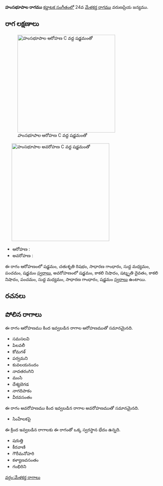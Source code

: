{{Infobox ragam
	| name          	= హంసభూపాల
	| synonym	    	= 
	| mela          	= 
	| chakra        	= 
	| janaka        	= 
	| type          	= ఔడవ-షడవ
	| arohanam      	= {{svaraC|S|R2|G2|M1|P|S'}} 
	| avarohanam    	= {{svaraC|S'|N3|D3|N3|P|M1|G2|S}}
	| jeeva         	=
	| chhaya        	=
	| nyasa         	=
	| vishesha      	= 
	| equivalent  		= 
}}
{{కర్ణాటక సంగీత రాగాలు}}
'''హంసభూపాల రాగము''' [[కర్ణాటక సంగీతం]]లో 24వ [[మేళకర్త రాగము]] వరుణప్రియ జన్యము. 


==రాగ లక్షణాలు==
[[Image:hamsabhupala_ar_kb2wiki.png|thumb|right|316px|''హంసభూపాల'' ఆరోహణ C వద్ద షడ్జమంతో]]
	[[Image:hamsabhupala_av_kb2wiki.png|thumb|right|316px|''హంసభూపాల'' అవరోహణ C వద్ద షడ్జమంతో]]

* ఆరోహణ : {{svaraC|S|R2|G2|M1|P|S'}} 
* అవరోహణ : {{svaraC|S'|N3|D3|N3|P|M1|G2|S}}

ఈ రాగం ఆరోహణంలో షడ్జమం, చతుశృతి రిషభం, సాధారణ  గాంధారం, సుద్ద మధ్యమం, పంచమం, షడ్జమం [[స్వరాలు]], అవరోహణంలో షడ్జమం, కాకలి  నిషాదం, షట్శృతి దైవతం, కాకలి  నిషాదం, పంచమం, సుద్ద మధ్యమం, సాధారణ  గాంధారం, షడ్జమం [[స్వరాలు]] ఉంటాయి.

==రచనలు==



==పోలిన రాగాలు==
ఈ రాగం ఆరోహణము కింద ఇవ్వబడిన రాగాల ఆరోహణముతో సమానమైనది.
* సమసలవి
* పిలవలీ
* కోమగళ్
* పర్వమని
* కువలయనందం
* నాదతరంగిని
* మంసి
* దేశ్యబెగడ
* నాగదిపాకం
*  వీరవసంతం

ఈ రాగం అవరోహణము కింద ఇవ్వబడిన రాగాల అవరోహణముతో సమానమైనది.
*  సింహేలకపై

ఈ క్రింద ఇవ్వబడిన రాగాలకు ఈ రాగంతో ఒక్క స్వరస్థాన భేదం ఉన్నది.
*  షరుత్తి
* కీరవాణి
* గౌరీమనోహరి
* కళ్యాణవసంతం
* గంభిరిని



[[వర్గం:మేళకర్త రాగాలు]]